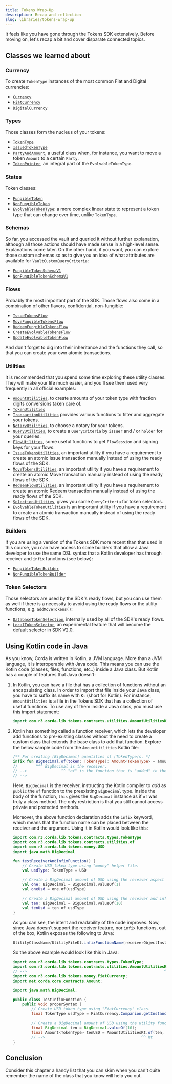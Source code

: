 ```yaml
---
title: Tokens Wrap-Up
description: Recap and reflection
slug: libraries/tokens-wrap-up
---
```


It feels like you have gone through the Tokens SDK extensively. Before moving on, let's recap a bit and cover disparate connected topics.

## Classes we learned about

### Currency

To create `TokenType` instances of the most common Fiat and Digital currencies:

* [`Currency`](https://docs.oracle.com/javase/8/docs/api/java/util/Currency.html)
* [`FiatCurrency`](https://github.com/corda/token-sdk/blob/master/modules/money/src/main/kotlin/com/r3/corda/lib/tokens/money/FiatCurrency.kt)
* [`DigitalCurrency`](https://github.com/corda/token-sdk/blob/master/modules/money/src/main/kotlin/com/r3/corda/lib/tokens/money/DigitalCurrency.kt)

### Types

Those classes form the nucleus of your tokens:

* [`TokenType`](https://github.com/corda/token-sdk/blob/master/contracts/src/main/kotlin/com/r3/corda/lib/tokens/contracts/types/TokenType.kt)
* [`IssuedTokenType`](https://github.com/corda/token-sdk/blob/master/contracts/src/main/kotlin/com/r3/corda/lib/tokens/contracts/types/IssuedTokenType.kt)
* [`PartyAndAmount`](https://github.com/corda/token-sdk/blob/master/workflows/src/main/kotlin/com/r3/corda/lib/tokens/workflows/types/PartyAndAmount.kt), a useful class when, for instance, you want to move a token `Amount` to a certain `Party`.
* [`TokenPointer`](https://github.com/corda/token-sdk/blob/master/contracts/src/main/kotlin/com/r3/corda/lib/tokens/contracts/types/TokenPointer.kt), an integral part of the `EvolvableTokenType`.

### States

Token classes:

* [`FungibleToken`](https://github.com/corda/token-sdk/blob/master/contracts/src/main/kotlin/com/r3/corda/lib/tokens/contracts/states/FungibleToken.kt)
* [`NonFungibleToken`](https://github.com/corda/token-sdk/blob/master/contracts/src/main/kotlin/com/r3/corda/lib/tokens/contracts/states/NonFungibleToken.kt)
* [`EvolvableTokenType`](https://github.com/corda/token-sdk/blob/master/contracts/src/main/kotlin/com/r3/corda/lib/tokens/contracts/states/EvolvableTokenType.kt): a more complex linear state to represent a token type that can change over time, unlike `TokenType`.

### Schemas

So far, you accessed the vault and queried it without further explanation, although all those actions should have made sense in a high-level sense. Explanations come later. On the other hand, if you want, you can explore those custom schemas so as to give you an idea of what attributes are available for `VaultCustomQueryCriteria`:

* [`FungibleTokenSchemaV1`](https://github.com/corda/token-sdk/blob/master/contracts/src/main/kotlin/com/r3/corda/lib/tokens/contracts/internal/schemas/FungibleTokenSchema.kt)
* [`NonFungibleTokenSchemaV1`](https://github.com/corda/token-sdk/blob/master/contracts/src/main/kotlin/com/r3/corda/lib/tokens/contracts/internal/schemas/NonFungibleTokenSchema.kt)

### Flows

Probably the most important part of the SDK. Those flows also come in a combination of other flavors, confidential, non-fungible:

* [`IssueTokensFlow`](https://github.com/corda/token-sdk/blob/master/workflows/src/main/kotlin/com/r3/corda/lib/tokens/workflows/flows/issue/IssueTokensFlow.kt)
* [`MoveFungibleTokensFlow`](https://github.com/corda/token-sdk/blob/master/workflows/src/main/kotlin/com/r3/corda/lib/tokens/workflows/flows/move/MoveFungibleTokensFlow.kt)
* [`RedeemFungibleTokensFlow`](https://github.com/corda/token-sdk/blob/master/workflows/src/main/kotlin/com/r3/corda/lib/tokens/workflows/flows/redeem/RedeemFungibleTokensFlow.kt)
* [`CreateEvolvableTokensFlow`](https://github.com/corda/token-sdk/blob/master/workflows/src/main/kotlin/com/r3/corda/lib/tokens/workflows/flows/evolvable/CreateEvolvableTokensFlow.kt)
* [`UpdateEvolvableTokenFlow`](https://github.com/corda/token-sdk/blob/master/workflows/src/main/kotlin/com/r3/corda/lib/tokens/workflows/flows/evolvable/UpdateEvolvableTokenFlow.kt)

And don't forget to dig into their inheritance and the functions they call, so that you can create your own atomic transactions.

### Utilities

It is recommended that you spend some time exploring these utility classes. They will make your life much easier, and you'll see them used very frequently in all official examples:

* [`AmountUtilities`](https://github.com/corda/token-sdk/blob/master/contracts/src/main/kotlin/com/r3/corda/lib/tokens/contracts/utilities/AmountUtilities.kt), to create amounts of your token type with fraction digits conversions taken care of.
* [`TokenUtilities`](https://github.com/corda/token-sdk/blob/master/contracts/src/main/kotlin/com/r3/corda/lib/tokens/contracts/utilities/TokenUtilities.kt)
* [`TransactionUtilities`](https://github.com/corda/token-sdk/blob/master/contracts/src/main/kotlin/com/r3/corda/lib/tokens/contracts/utilities/TransactionUtilities.kt) provides various functions to filter and aggregate your tokens.
* [`NotaryUtilities`](https://github.com/corda/token-sdk/blob/master/workflows/src/main/kotlin/com/r3/corda/lib/tokens/workflows/utilities/NotaryUtilities.kt), to choose a notary for your tokens.
* [`QueryUtilities`](https://github.com/corda/token-sdk/blob/master/workflows/src/main/kotlin/com/r3/corda/lib/tokens/workflows/utilities/QueryUtilities.kt), to create a `QueryCriteria` by `issuer` and&nbsp;/ or `holder` for your queries.
* [`FlowUtilities`](https://github.com/corda/token-sdk/blob/master/workflows/src/main/kotlin/com/r3/corda/lib/tokens/workflows/utilities/FlowUtilities.kt), some useful functions to get `FlowSession` and signing keys for your flows.
* [`IssueTokensUtilities`](https://github.com/corda/token-sdk/blob/master/workflows/src/main/kotlin/com/r3/corda/lib/tokens/workflows/flows/issue/IssueTokensUtilities.kt), an important utility if you have a requirement to create an atomic Issue transaction manually instead of using the ready flows of the SDK.
* [`MoveTokensUtilities`](https://github.com/corda/token-sdk/blob/master/workflows/src/main/kotlin/com/r3/corda/lib/tokens/workflows/flows/move/MoveTokensUtilities.kt), an important utility if you have a requirement to create an atomic Move transaction manually instead of using the ready flows of the SDK.
* [`RedeemFlowUtilities`](https://github.com/corda/token-sdk/blob/master/workflows/src/main/kotlin/com/r3/corda/lib/tokens/workflows/flows/redeem/RedeemFlowUtilities.kt), an important utility if you have a requirement to create an atomic Redeem transaction manually instead of using the ready flows of the SDK.
* [`SelectionUtilities`](https://github.com/corda/token-sdk/blob/master/modules/selection/src/main/kotlin/com.r3.corda.lib.tokens.selection/SelectionUtilities.kt), gives you some `QueryCriteria` for token selectors.
* [`EvolvableTokenUtilities`](https://github.com/corda/token-sdk/blob/master/workflows/src/main/kotlin/com/r3/corda/lib/tokens/workflows/flows/evolvable/EvolvableTokenUtilities.kt) is an important utility if you have a requirement to create an atomic transaction manually instead of using the ready flows of the SDK.

### Builders

If you are using a version of the Tokens SDK more recent than that used in this course, you can have access to some builders that allow a Java developer to use the same DSL syntax that a Kotlin developer has through receiver and `infix` functions (see below):

* [`FungibleTokenBuilder`](https://github.com/corda/token-sdk/blob/master/workflows/src/main/kotlin/com/r3/corda/lib/tokens/workflows/utilities/FungibleTokenBuilder.kt)
* [`NonFungibleTokenBuilder`](https://github.com/corda/token-sdk/blob/master/workflows/src/main/kotlin/com/r3/corda/lib/tokens/workflows/utilities/NonFungibleTokenBuilder.kt)

### Token Selectors

Those selectors are used by the SDK's ready flows, but you can use them as well if there is a necessity to avoid using the ready flows or the utility functions, e.g. `addMoveTokens()`:

* [`DatabaseTokenSelection`](https://github.com/corda/token-sdk/blob/master/modules/selection/src/main/kotlin/com.r3.corda.lib.tokens.selection/database/selector/DatabaseTokenSelection.kt), internally used by all of the SDK's ready flows.
* [`LocalTokenSelector`](https://github.com/corda/token-sdk/blob/master/modules/selection/src/main/kotlin/com.r3.corda.lib.tokens.selection/memory/selector/LocalTokenSelector.kt), an experimental feature that will become the default selector in SDK V2.0.

## Using Kotlin code in Java

As you know, Corda is written in Kotlin, a JVM language. More than a JVM language, it is interoperable with Java code. This means you can use the Kotlin code (classes, files, functions, etc..) inside a Java class. But Kotlin has a couple of features that Java doesn't:

1. In Kotlin, you can have a file that has a collection of functions without an encapsulating class. In order to import that file inside your Java class, you have to suffix its name with `Kt` (short for Kotlin). For instance, `AmountUtilities` is a file in the Tokens SDK that has a collection of useful functions. To use any of them inside a Java class, you must use this import statement:

    ```java
    import com.r3.corda.lib.tokens.contracts.utilities.AmountUtilitiesKt; // <-- Kt!
    ```

2. Kotlin has something called a function receiver, which lets the developer add functions to pre-existing classes without the need to create a custom class that extends the base class to add that function. Explore the below sample code from the `AmountUtilities` Kotlin file:

    ```kotlin
    /** For creating [BigDecimal] quantities of [TokenType]s. */
    infix fun BigDecimal.of(token: TokenType): Amount<TokenType> = amount(this, token)
    //        ^^^ BigDecimal is the receiver.
    // -->               ^^ "of" is the function that is "added" to the BigDecimal type.
    // -->                                                                ^^ "this" refers to the BigDecimal instance to which the .of function has been "added".
    ```
    Here, `BigDecimal` is the receiver, instructing the Kotlin compiler to _add_ as `public` the `of` function to the preexisting `BigDecimal` type. Inside the body of the function, `this` gives the `BigDecimal` instance as if `of` was truly a class method. The only restriction is that you still cannot access private and protected methods.

    Moreover, the above function declaration adds the `infix` keyword, which means that the function name can be placed between the receiver and the argument. Using it in Kotlin would look like this:

    ```kotlin
    import com.r3.corda.lib.tokens.contracts.types.TokenType
    import com.r3.corda.lib.tokens.contracts.utilities.of
    import com.r3.corda.lib.tokens.money.USD
    import java.math.BigDecimal

    fun testReceiverAndInfixFunction() {
        // Create USD token type using "money" helper file.
        val usdType: TokenType = USD

        // Create a BigDecimal amount of USD using the receiver aspect of the "of" function.
        val one: BigDecimal = BigDecimal.valueOf(1)
        val oneUsd = one.of(usdType)

        // Create a BigDecimal amount of USD using the receiver and infix aspects.
        val ten: BigDecimal = BigDecimal.valueOf(10)
        val tenUsd = ten of usdType
    }
    ```
    As you can see, the intent and readability of the code improves. Now, since Java doesn't support the receiver feature, nor `infix` functions, out of the box, Kotlin exposes the following to Java:

    ```java
    UtilityClassName/UtilityFileKt.infixFunctionName(receiverObjectInstance, functionInputParameterValue)
    ```
    So the above example would look like this in Java:

    ```java
    import com.r3.corda.lib.tokens.contracts.types.TokenType;
    import com.r3.corda.lib.tokens.contracts.utilities.AmountUtilitiesKt;
    // -->                                                            ^^ Kt
    import com.r3.corda.lib.tokens.money.FiatCurrency;
    import net.corda.core.contracts.Amount;

    import java.math.BigDecimal;

    public class TestInfixFunction {
        public void properSyntax {
            // Create USD token type using "FiatCurrency" class.
            final TokenType usdType = FiatCurrency.Companion.getInstance("USD");

            // Create a BigDecimal amount of USD using the utility function.
            final BigDecimal ten = BigDecimal.valueOf(10);
            final Amount<TokenType> tenUSD = AmountUtilitiesKt.of(ten, usdType);
            // -->                                          ^^ Kt
    }
    ```

## Conclusion

Consider this chapter a handy list that you can skim when you can't quite remember the name of the class that you know will help you out.
